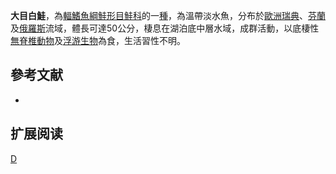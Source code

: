 {{Speciesbox 
| taxon = Coregonus megalops
| status = LC
| status_system = IUCN3.1
| authority = [[Widegren|Widegren]], 1863
| synonyms = *''Coregonus pachycephalus '', Malmgren, 1863 
*''Coregonus humilis'', Günther, 1866 
*''Coregonus lavaretus lavaretoides '', Polyakov, 1874 
*''Coregonus lavaretus bullarensis '', Malm, 1877 
*''Coregonus lavaretus bolmensis '', Malm, 1877 
*''Coregonus lavaretus ringsjoensis '', Malm, 1877 
}}

'''大目白鮭'''，為[[輻鰭魚綱|輻鰭魚綱]][[鮭形目|鮭形目]][[鮭科|鮭科]]的一[[種|種]]，為溫帶淡水魚，分布於[[歐洲|歐洲]][[瑞典|瑞典]]、[[芬蘭|芬蘭]]及[[俄羅斯|俄羅斯]]流域，體長可達50公分，棲息在湖泊底中層水域，成群活動，以底棲性[[無脊椎動物|無脊椎動物]]及[[浮游生物|浮游生物]]為食，生活習性不明。

==參考文献==
*{{FishBase_species|genus=Coregonus|species=megalops|year=2015|month=10}}

== 扩展阅读 ==
{{refbegin}}
{{wikispecies-inline|Coregonus megalops|大目白鮭}}
{{refend}}
{{Taxonbar|from=Q6431245}}

[[Category:白鮭屬|D]]